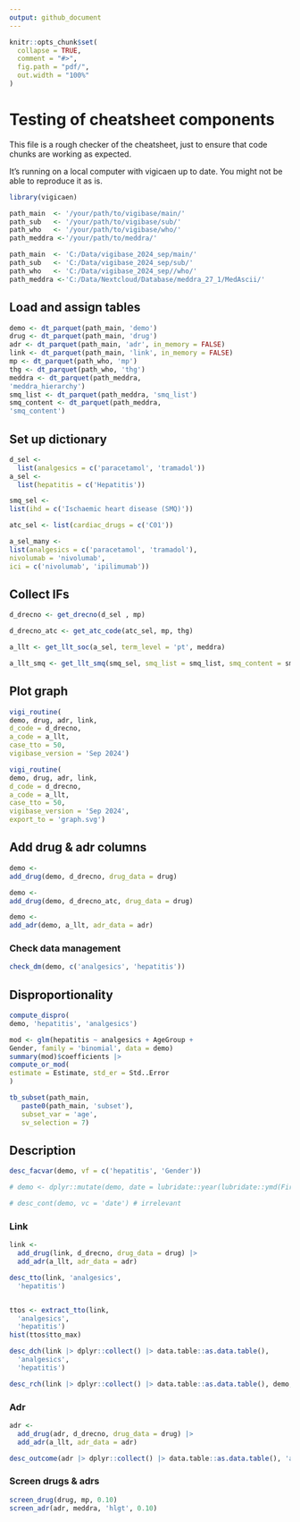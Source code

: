 ```yaml
---
output: github_document
---
```



```r
knitr::opts_chunk$set(
  collapse = TRUE,
  comment = "#>",
  fig.path = "pdf/",
  out.width = "100%"
)
```

# Testing of cheatsheet components


This file is a rough checker of the cheatsheet, just to ensure
that code chunks are working as expected. 

It's running on a local computer with vigicaen up to date.
You might not be able to reproduce it as is.
```r
library(vigicaen)
```


```r
path_main  <- '/your/path/to/vigibase/main/'
path_sub   <- '/your/path/to/vigibase/sub/'
path_who   <- '/your/path/to/vigibase/who/'
path_meddra <-'/your/path/to/meddra/'

path_main  <- 'C:/Data/vigibase_2024_sep/main/'
path_sub   <- 'C:/Data/vigibase_2024_sep/sub/'
path_who   <- 'C:/Data/vigibase_2024_sep//who/'
path_meddra <-'C:/Data/Nextcloud/Database/meddra_27_1/MedAscii/'
```


## Load and assign tables

```r
demo <- dt_parquet(path_main, 'demo')
drug <- dt_parquet(path_main, 'drug')
adr <- dt_parquet(path_main, 'adr', in_memory = FALSE)
link <- dt_parquet(path_main, 'link', in_memory = FALSE)
mp <- dt_parquet(path_who, 'mp')
thg <- dt_parquet(path_who, 'thg')
meddra <- dt_parquet(path_meddra, 
'meddra_hierarchy')
smq_list <- dt_parquet(path_meddra, 'smq_list')
smq_content <- dt_parquet(path_meddra, 
'smq_content')
```

## Set up dictionary

```r
d_sel <-
  list(analgesics = c('paracetamol', 'tramadol'))
a_sel <-
  list(hepatitis = c('Hepatitis'))

smq_sel <-
list(ihd = c('Ischaemic heart disease (SMQ)'))

atc_sel <- list(cardiac_drugs = c('C01'))

a_sel_many <-
list(analgesics = c('paracetamol', 'tramadol'),
nivolumab = 'nivolumab',
ici = c('nivolumab', 'ipilimumab'))
```


## Collect IFs

```r
d_drecno <- get_drecno(d_sel , mp)

d_drecno_atc <- get_atc_code(atc_sel, mp, thg)

a_llt <- get_llt_soc(a_sel, term_level = 'pt', meddra)

a_llt_smq <- get_llt_smq(smq_sel, smq_list = smq_list, smq_content = smq_content)
```

## Plot graph

```r
vigi_routine(
demo, drug, adr, link,
d_code = d_drecno,
a_code = a_llt,
case_tto = 50,
vigibase_version = 'Sep 2024')

vigi_routine(
demo, drug, adr, link,
d_code = d_drecno,
a_code = a_llt,
case_tto = 50,
vigibase_version = 'Sep 2024',
export_to = 'graph.svg')
```

## Add drug & adr columns

```r
demo <-
add_drug(demo, d_drecno, drug_data = drug)

demo <-
add_drug(demo, d_drecno_atc, drug_data = drug)

demo <-
add_adr(demo, a_llt, adr_data = adr)
```
### Check data management

```r
check_dm(demo, c('analgesics', 'hepatitis'))
```
## Disproportionality

```r
compute_dispro(
demo, 'hepatitis', 'analgesics')

mod <- glm(hepatitis ~ analgesics + AgeGroup + 
Gender, family = 'binomial', data = demo)
summary(mod)$coefficients |> 
compute_or_mod(
estimate = Estimate, std_er = Std..Error
)
```

```r
tb_subset(path_main, 
   paste0(path_main, 'subset'),  
   subset_var = 'age',
   sv_selection = 7)

```

## Description

```r
desc_facvar(demo, vf = c('hepatitis', 'Gender'))

# demo <- dplyr::mutate(demo, date = lubridate::year(lubridate::ymd(FirstDateDatabase)))

# desc_cont(demo, vc = 'date') # irrelevant

```
### Link

```r
link <-
  add_drug(link, d_drecno, drug_data = drug) |>
  add_adr(a_llt, adr_data = adr)

desc_tto(link, 'analgesics',
  'hepatitis')


ttos <- extract_tto(link,
  'analgesics',
  'hepatitis')
hist(ttos$tto_max)

desc_dch(link |> dplyr::collect() |> data.table::as.data.table(),
  'analgesics',
  'hepatitis')

desc_rch(link |> dplyr::collect() |> data.table::as.data.table(), demo, 'analgesics', 'hepatitis')
```
### Adr

```r
adr <-
  add_drug(adr, d_drecno, drug_data = drug) |>
  add_adr(a_llt, adr_data = adr)

desc_outcome(adr |> dplyr::collect() |> data.table::as.data.table(), 'analgesics', 'hepatitis')
```

### Screen drugs & adrs

```r
screen_drug(drug, mp, 0.10)
screen_adr(adr, meddra, 'hlgt', 0.10)

```

